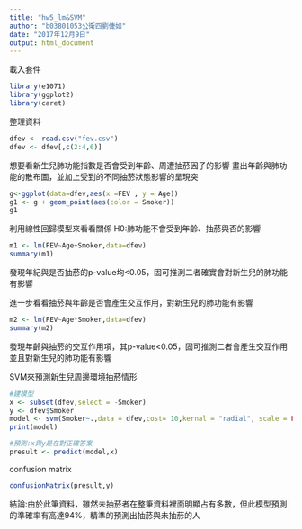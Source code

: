 ---
title: "hw5_lm&SVM"
author: "b03801053公衛四劉倢如"
date: "2017年12月9日"
output: html_document
---

載入套件

```{r setup}
library(e1071)
library(ggplot2)
library(caret)
```

 整理資料

```{r }
dfev <- read.csv("fev.csv")
dfev <- dfev[,c(2:4,6)]
```

想要看新生兒肺功能指數是否會受到年齡、周遭抽菸因子的影響
畫出年齡與肺功能的散布圖，並加上受到的不同抽菸狀態影響的呈現突

```{r}
g<-ggplot(data=dfev,aes(x =FEV , y = Age)) 
g1 <- g + geom_point(aes(color = Smoker))
g1
```

利用線性回歸模型來看看關係
H0:肺功能不會受到年齡、抽菸與否的影響
```{r}
m1 <- lm(FEV~Age+Smoker,data=dfev)
summary(m1)
```

發現年紀與是否抽菸的p-value均<0.05，固可推測二者確實會對新生兒的肺功能有影響


進一步看看抽菸與年齡是否會產生交互作用，對新生兒的肺功能有影響

```{r}
m2 <- lm(FEV~Age*Smoker,data=dfev)
summary(m2)
```

發現年齡與抽菸的交互作用項，其p-value<0.05，固可推測二者會產生交互作用並且對新生兒的肺功能有影響






SVM來預測新生兒周邊環境抽菸情形

```{r SVM}
#建模型
x <- subset(dfev,select = -Smoker)
y <- dfev$Smoker
model <- svm(Smoker~.,data = dfev,cost= 10,kernal = "radial", scale = FALSE)
print(model)
```


```{r}
#預測:x與y是在對正確答案
presult <- predict(model,x)
```

confusion matrix

```{r}
confusionMatrix(presult,y)

```

結論:由於此筆資料，雖然未抽菸者在整筆資料裡面明顯占有多數，但此模型預測的準確率有高達94%，精準的預測出抽菸與未抽菸的人


